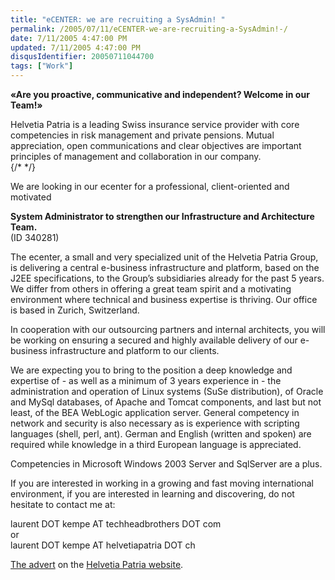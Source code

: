 ```yaml
---
title: "eCENTER: we are recruiting a SysAdmin! "
permalink: /2005/07/11/eCENTER-we-are-recruiting-a-SysAdmin!-/
date: 7/11/2005 4:47:00 PM
updated: 7/11/2005 4:47:00 PM
disqusIdentifier: 20050711044700
tags: ["Work"]
---
```

**«Are you proactive, communicative and independent? Welcome in our Team!»**  

Helvetia Patria is a leading Swiss insurance service provider with core competencies in risk management and private pensions. Mutual appreciation, open communications and clear objectives are important principles of management and collaboration in our company.  
{/* <!-- more --> */}

We are looking in our ecenter for a professional, client-oriented and motivated  

**System Administrator to strengthen our Infrastructure and Architecture Team.**  
(ID 340281)

The ecenter, a small and very specialized unit of the Helvetia Patria Group, is delivering a central e-business infrastructure and platform, based on the J2EE specifications, to the Group’s subsidiaries already for the past 5 years. We differ from others in offering a great team spirit and a motivating environment where technical and business expertise is thriving. Our office is based in Zurich, Switzerland.  

In cooperation with our outsourcing partners and internal architects, you will be working on ensuring a secured and highly available delivery of our e-business infrastructure and platform to our clients.

We are expecting you to bring to the position a deep knowledge and expertise of - as well as a minimum of 3 years experience in - the administration and operation of Linux systems (SuSe distribution), of Oracle and MySql databases, of Apache and Tomcat components, and last but not least, of the BEA WebLogic application server. General competency in network and security is also necessary as is experience with scripting languages (shell, perl, ant). German and English (written and spoken) are required while knowledge in a third European language is appreciated.  

Competencies in Microsoft Windows 2003 Server and SqlServer are a plus.  

If you are interested in working in a growing and fast moving international environment, if you are interested in learning and discovering, do not hesitate to contact me at:  

laurent DOT kempe AT techheadbrothers DOT com  
or  
laurent DOT kempe AT helvetiapatria DOT ch  

[The advert](http://www.jobs.ch/inserate_detail.php?inserat_id=340281&rubrik_id=125&psprachcode=de) on the [Helvetia Patria website](http://www.helvetiapatria.ch).
